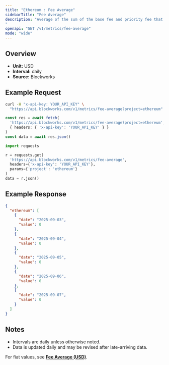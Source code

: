```yaml
---
title: "Ethereum : Fee Average"
sidebarTitle: "Fee Average"
description: "Average of the sum of the base fee and priority fee that day in native chain token
"
openapi: "GET /v1/metrics/fee-average"
mode: "wide"
---
```


## Overview

- **Unit:** USD
- **Interval:** daily
- **Source:** Blockworks

## Example Request

<CodeGroup>

```bash cURL
curl -H "x-api-key: YOUR_API_KEY" \
  "https://api.blockworks.com/v1/metrics/fee-average?project=ethereum"
```

```typescript TypeScript
const res = await fetch(
  'https://api.blockworks.com/v1/metrics/fee-average?project=ethereum',
  { headers: { 'x-api-key': 'YOUR_API_KEY' } }
)
const data = await res.json()
```

```python Python
import requests

r = requests.get(
  'https://api.blockworks.com/v1/metrics/fee-average',
  headers={'x-api-key': 'YOUR_API_KEY'},
  params={'project': 'ethereum'}
)
data = r.json()
```

</CodeGroup>

## Example Response

```json
{
  "ethereum": [
    {
      "date": "2025-09-03",
      "value": 0
    },
    {
      "date": "2025-09-04",
      "value": 0
    },
    {
      "date": "2025-09-05",
      "value": 0
    },
    {
      "date": "2025-09-06",
      "value": 0
    },
    {
      "date": "2025-09-07",
      "value": 0
    }
  ]
}
```

## Notes
- Intervals are daily unless otherwise noted.
- Data is updated daily and may be revised after late-arriving data.


<Note>For fiat values, see **[Fee Average (USD)](./fee-average-usd)**.</Note>